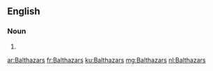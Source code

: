 ==English==

===Noun===
{{head|en|noun plural form}}

# {{plural of|Balthazar|lang=en}}

[[ar:Balthazars]]
[[fr:Balthazars]]
[[ku:Balthazars]]
[[mg:Balthazars]]
[[nl:Balthazars]]
